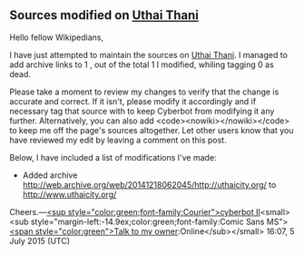 <article id="21507898" title=Talk:Uthai Thani>
	<talkpage id="21507898" title="Talk:Uthai Thani">
{{WikiProject Thailand|class=Stub|importance=}}

== Sources modified on [[Uthai Thani]] ==

Hello fellow Wikipedians,

I have just attempted to maintain the sources on [[Uthai Thani]].  I managed to add archive links to 1 {{plural:1|source|sources}}, out of the total 1 I modified, whiling tagging 0 as dead.

Please take a moment to review my changes to verify that the change is accurate and correct.  If it isn't, please modify it accordingly and if necessary tag that source with {{tlx|cbignore}} to keep Cyberbot from modifying it any further.  Alternatively, you can also add &lt;code&gt;&lt;nowiki&gt;{{nobots|deny=InternetArchiveBot}}&lt;/nowiki&gt;&lt;/code&gt; to keep me off the page's sources altogether.  Let other users know that you have reviewed my edit by leaving a comment on this post.

Below, I have included a list of modifications I've made:
*Added archive http://web.archive.org/web/20141218062045/http://uthaicity.org/ to http://www.uthaicity.org/


Cheers.—[[User:Cyberbot II|&lt;sup style=&quot;color:green;font-family:Courier&quot;&gt;cyberbot II]]&lt;small&gt;&lt;sub style=&quot;margin-left:-14.9ex;color:green;font-family:Comic Sans MS&quot;&gt;[[User talk:Cyberbot II|&lt;span style=&quot;color:green&quot;&gt;Talk to my owner]]:Online&lt;/sub&gt;&lt;/small&gt; 16:07, 5 July 2015 (UTC)
	</talkpage>
</article>